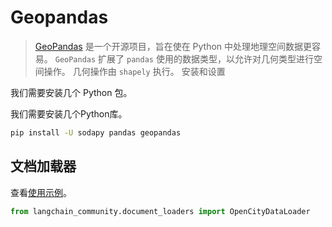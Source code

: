 # Geopandas

> [GeoPandas](https://geopandas.org/) 是一个开源项目，旨在使在 Python 中处理地理空间数据更容易。
> `GeoPandas` 扩展了 `pandas` 使用的数据类型，以允许对几何类型进行空间操作。
> 几何操作由 `shapely` 执行。
> 安装和设置
 

我们需要安装几个 Python 包。

我们需要安装几个Python库。

```bash
pip install -U sodapy pandas geopandas
```

## 文档加载器

查看[使用示例](/docs/integrations/document_loaders/geopandas)。

```python
from langchain_community.document_loaders import OpenCityDataLoader
```
